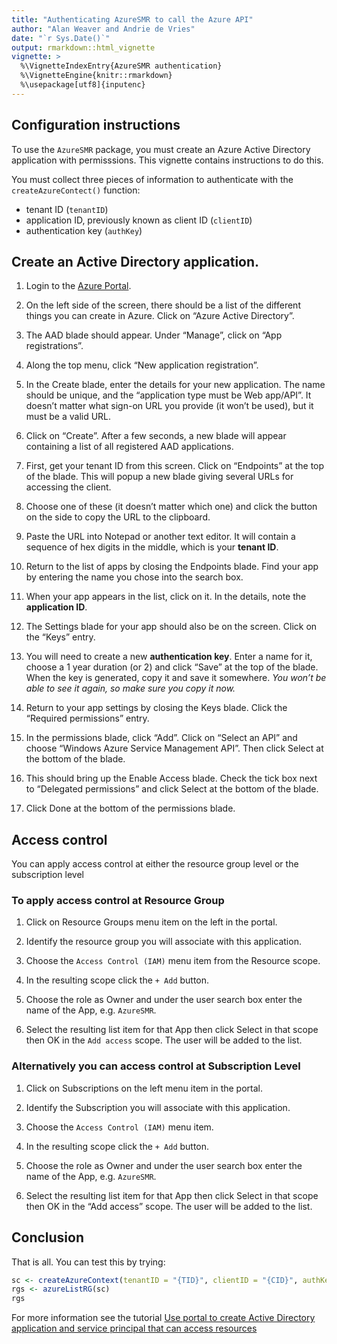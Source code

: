 ```yaml
---
title: "Authenticating AzureSMR to call the Azure API"
author: "Alan Weaver and Andrie de Vries"
date: "`r Sys.Date()`"
output: rmarkdown::html_vignette
vignette: >
  %\VignetteIndexEntry{AzureSMR authentication}
  %\VignetteEngine{knitr::rmarkdown}
  %\usepackage[utf8]{inputenc}
---
```


## Configuration instructions

To use the `AzureSMR` package, you must create an Azure Active Directory application with permisssions.  This vignette contains instructions to do this.

You must collect three pieces of information to authenticate with the `createAzureContect()` function:

* tenant ID (`tenantID`)
* application ID, previously known as client ID (`clientID`)
* authentication key (`authKey`) 

## Create an Active Directory application.

1. Login to the [Azure Portal](https://portal.azure.com).

1. On the left side of the screen, there should be a list of the different things you can create in Azure. Click on "Azure Active Directory".

1. The AAD blade should appear. Under "Manage", click on "App registrations".

1. Along the top menu, click "New application registration".

1. In the Create blade, enter the details for your new application. The name should be unique, and the "application type must be Web app/API". It doesn't matter what sign-on URL you provide (it won't be used), but it must be a valid URL.

1. Click on "Create". After a few seconds, a new blade will appear containing a list of all registered AAD applications.

1. First, get your tenant ID from this screen. Click on "Endpoints" at the top of the blade. This will popup a new blade giving several URLs for accessing the client.

1. Choose one of these (it doesn't matter which one) and click the button on the side to copy the URL to the clipboard.

1. Paste the URL into Notepad or another text editor. It will contain a sequence of hex digits in the middle, which is your **tenant ID**.

1. Return to the list of apps by closing the Endpoints blade. Find your app by entering the name you chose into the search box.

1. When your app appears in the list, click on it. In the details, note the **application ID**.

1. The Settings blade for your app should also be on the screen. Click on the "Keys" entry.

1. You will need to create a new **authentication key**. Enter a name for it, choose a 1 year duration (or 2) and click "Save" at the top of the blade. When the key is generated, copy it and save it somewhere. _You won't be able to see it again, so make sure you copy it now._

1. Return to your app settings by closing the Keys blade. Click the "Required permissions" entry.

1. In the permissions blade, click "Add". Click on "Select an API" and choose "Windows Azure Service Management API". Then click Select at the bottom of the blade.

1. This should bring up the Enable Access blade. Check the tick box next to "Delegated permissions" and click Select at the bottom of the blade.

1. Click Done at the bottom of the permissions blade.


## Access control

You can apply access control at either the resource group level or the subscription level

### To apply access control at Resource Group

1. Click on Resource Groups menu item on the left in the portal.

16. Identify the resource group you will associate with this application.

17. Choose the `Access Control (IAM)` menu item from the Resource scope.

18. In the resulting scope click the `+ Add` button.

19. Choose the role as Owner and under the user search box enter the name of the App, e.g. `AzureSMR`.

20. Select the resulting list item for that App then click Select in that scope then OK in the `Add access` scope. The user will be added to the list.


### Alternatively you can access control at Subscription Level

1. Click on Subscriptions on the left menu item in the portal.

1. Identify the Subscription you will associate with this application.

1. Choose the `Access Control (IAM)` menu item.

1. In the resulting scope click the `+ Add` button.

1. Choose the role as Owner and under the user search box enter the name of the App, e.g. `AzureSMR`.

2. Select the resulting list item for that App then click Select in that scope then OK in the "Add access" scope. The user will be added to the list.

## Conclusion

That is all.  You can test this by trying:

```r
sc <- createAzureContext(tenantID = "{TID}", clientID = "{CID}", authKey= "{KEY}")
rgs <- azureListRG(sc)
rgs
```

For more information see the tutorial [Use portal to create Active Directory application and service principal that can access resources](https://azure.microsoft.com/en-us/documentation/articles/resource-group-create-service-principal-portal/)
